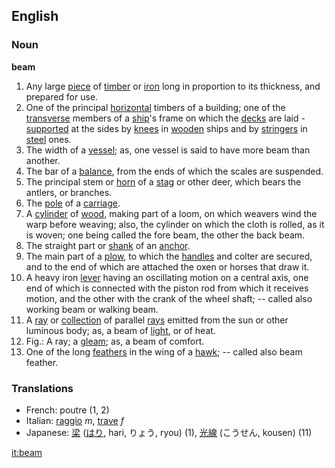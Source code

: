 ==English==
===Noun===
'''beam'''

#Any large [[piece]] of [[timber]] or [[iron]] long in proportion to its thickness, and prepared for use.
#One of the principal [[horizontal]] timbers of a building; one of the [[transverse]] members of a [[ship]]'s frame on which the [[deck]]s are laid - [[supported]] at the sides by [[knee]]s in [[wooden]] ships and by [[stringer]]s in [[steel]] ones.
#The width of a [[vessel]]; as, one vessel is said to have more beam than another.
#The bar of a [[balance]], from the ends of which the scales are suspended.
#The principal stem or [[horn]] of a [[stag]] or other deer, which bears the antlers, or branches.
#The [[pole]] of a [[carriage]].
#A [[cylinder]] of [[wood]], making part of a loom, on which weavers wind the warp before weaving; also, the cylinder on which the cloth is rolled, as it is woven; one being called the fore beam, the other the back beam.
#The straight part or [[shank]] of an [[anchor]].
#The main part of a [[plow]], to which the [[handle]]s and colter are secured, and to the end of which are attached the oxen or horses that draw it.
#A heavy iron [[lever]] having an oscillating motion on a central axis, one end of which is connected with the piston rod from which it receives motion, and the other with the crank of the wheel shaft; -- called also working beam or walking beam.
#A [[ray]] or [[collection]] of parallel [[ray]]s emitted from the sun or other luminous body; as, a beam of [[light]], or of heat.
#Fig.: A ray; a [[gleam]]; as, a beam of comfort.
#One of the long [[feather]]s in the wing of a [[hawk]]; -- called also beam feather.

===Translations===
*French: poutre (1, 2)
*Italian: [[raggio]] ''m'', [[trave]] ''f''
*Japanese: [[梁]] ([[はり]], hari, りょう, ryou) (1), [[光線]] (こうせん, kousen) (11)

[[it:beam]]